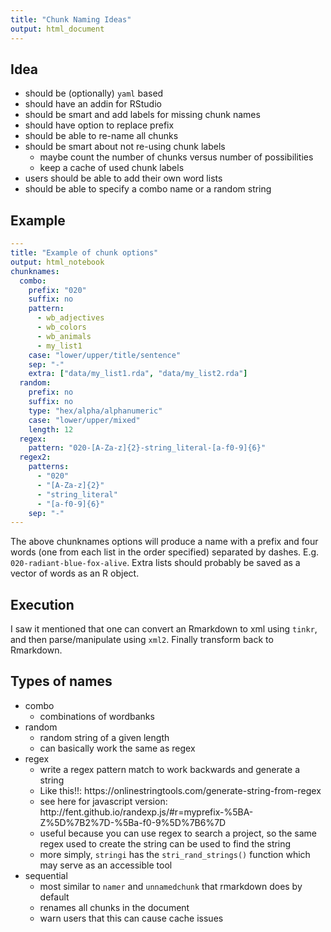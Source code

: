 ```yaml
---
title: "Chunk Naming Ideas"
output: html_document
---
```


## Idea

- should be (optionally) `yaml` based
- should have an addin for RStudio
- should be smart and add labels for missing chunk names
- should have option to replace prefix
- should be able to re-name all chunks
- should be smart about not re-using chunk labels
  - maybe count the number of chunks versus number of possibilities
  - keep a cache of used chunk labels
- users should be able to add their own word lists
- should be able to specify a combo name or a random string

## Example

```yaml
---
title: "Example of chunk options"
output: html_notebook
chunknames:
  combo:
    prefix: "020"
    suffix: no
    pattern:
      - wb_adjectives
      - wb_colors
      - wb_animals
      - my_list1
    case: "lower/upper/title/sentence"
    sep: "-"
    extra: ["data/my_list1.rda", "data/my_list2.rda"]
  random:
    prefix: no
    suffix: no
    type: "hex/alpha/alphanumeric"
    case: "lower/upper/mixed"
    length: 12
  regex:
    pattern: "020-[A-Za-z]{2}-string_literal-[a-f0-9]{6}"
  regex2:
    patterns:
      - "020"
      - "[A-Za-z]{2}"
      - "string_literal"
      - "[a-f0-9]{6}"
    sep: "-"
---
```

The above chunknames options will produce a name with a prefix and four words (one from each list in the order specified) separated by dashes. E.g. `020-radiant-blue-fox-alive`. Extra lists should probably be saved as a vector of words as an R object.

## Execution

I saw it mentioned that one can convert an Rmarkdown to xml using `tinkr`, and then parse/manipulate using `xml2`. Finally transform back to Rmarkdown. 

## Types of names

- combo
  - combinations of wordbanks
- random
  - random string of a given length
  - can basically work the same as regex
- regex
  - write a regex pattern match to work backwards and generate a string
  - Like this!!: https://onlinestringtools.com/generate-string-from-regex
  - see here for javascript version: http://fent.github.io/randexp.js/#r=myprefix-%5BA-Z%5D%7B2%7D-%5Ba-f0-9%5D%7B6%7D
  - useful because you can use regex to search a project, so the same regex used to create the string can be used to find the string
  - more simply, `stringi` has the `stri_rand_strings()` function which may serve as an accessible tool
- sequential
  - most similar to `namer` and `unnamedchunk` that rmarkdown does by default
  - renames all chunks in the document
  - warn users that this can cause cache issues
  
